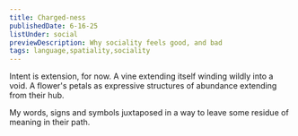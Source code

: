 ```yaml
---
title: Charged-ness
publishedDate: 6-16-25
listUnder: social
previewDescription: Why sociality feels good, and bad 
tags: language,spatiality,sociality
---
```


Intent is extension, for now.
A vine extending itself winding wildly into a void.
A flower's petals as expressive structures of abundance extending from their hub.

My words, signs and symbols juxtaposed in a way to leave some residue of meaning in their path.


